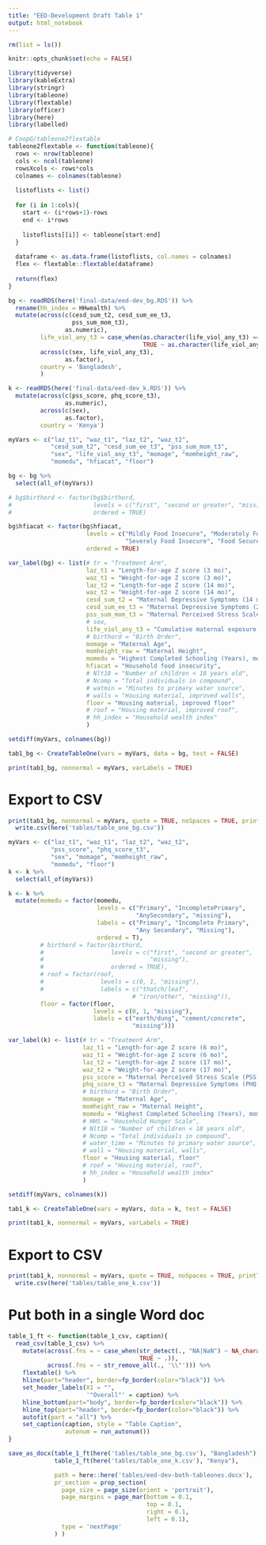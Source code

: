 ```yaml
---
title: "EED-Development Draft Table 1"
output: html_notebook
---
```


```r
rm(list = ls())

knitr::opts_chunk$set(echo = FALSE)

library(tidyverse)
library(kableExtra)
library(stringr)
library(tableone)
library(flextable)
library(officer)
library(here)
library(labelled)

# CoopG/tableone2flextable
tableone2flextable <- function(tableone){
  rows <- nrow(tableone)
  cols <- ncol(tableone)
  rowsXcols <- rows*cols
  colnames <- colnames(tableone)
  
  listoflists <- list()
  
  for (i in 1:cols){
    start <- (i*rows+1)-rows
    end <- i*rows
    
    listoflists[[i]] <- tableone[start:end]
  }
  
  dataframe <- as.data.frame(listoflists, col.names = colnames)
  flex <- flextable::flextable(dataframe)
  
  return(flex)
}
```

```r
bg <- readRDS(here('final-data/eed-dev_bg.RDS')) %>% 
  rename(hh_index = HHwealth) %>% 
  mutate(across(c(cesd_sum_t2, cesd_sum_ee_t3,
                  pss_sum_mom_t3), 
                as.numeric), 
         life_viol_any_t3 = case_when(as.character(life_viol_any_t3) == "missing" ~ NA_character_, 
                                      TRUE ~ as.character(life_viol_any_t3)),
         across(c(sex, life_viol_any_t3), 
                as.factor), 
         country = 'Bangladesh', 
         )

k <- readRDS(here('final-data/eed-dev_k.RDS')) %>% 
  mutate(across(c(pss_score, phq_score_t3), 
                as.numeric), 
         across(c(sex), 
                as.factor), 
         country = 'Kenya')
```


```r
myVars <- c("laz_t1", "waz_t1", "laz_t2", "waz_t2", 
            "cesd_sum_t2", "cesd_sum_ee_t3", "pss_sum_mom_t3",
            "sex", "life_viol_any_t3", "momage", "momheight_raw", 
            "momedu", "hfiacat", "floor")

bg <- bg %>% 
  select(all_of(myVars))
```

```r
# bg$birthord <- factor(bg$birthord, 
#                       levels = c("first", "second or greater", "missing"),
#                       ordered = TRUE)

bg$hfiacat <- factor(bg$hfiacat, 
                      levels = c("Mildly Food Insecure", "Moderately Food Insecure", 
                                 "Severely Food Insecure", "Food Secure"),
                      ordered = TRUE)

var_label(bg) <- list(# tr = "Treatment Arm", 
                      laz_t1 = "Length-for-age Z score (3 mo)", 
                      waz_t1 = "Weight-for-age Z score (3 mo)", 
                      laz_t2 = "Length-for-age Z score (14 mo)", 
                      waz_t2 = "Weight-for-age Z score (14 mo)", 
                      cesd_sum_t2 = "Maternal Depressive Symptoms (14 mo)", 
                      cesd_sum_ee_t3 = "Maternal Depressive Symptoms (24 mo)", # check month
                      pss_sum_mom_t3 = "Maternal Perceived Stress Scale (PSS) (24 mo)",
                      # sex,
                      life_viol_any_t3 = "Cumulative maternal exposure to intimate partner violence",
                      # birthord = "Birth Order", 
                      momage = "Maternal Age", 
                      momheight_raw = "Maternal Height", 
                      momedu = "Highest Completed Schooling (Years), mom", 
                      hfiacat = "Household food insecurity", 
                      # Nlt18 = "Number of children < 18 years old", 
                      # Ncomp = "Total individuals in compound",
                      # watmin = "Minutes to primary water source", 
                      # walls = "Housing material, improved walls", 
                      floor = "Housing material, improved floor" 
                      # roof = "Housing material, improved roof", 
                      # hh_index = "Household wealth index"
                      )
```


```r
setdiff(myVars, colnames(bg))

tab1_bg <- CreateTableOne(vars = myVars, data = bg, test = FALSE)

print(tab1_bg, nonnormal = myVars, varLabels = TRUE)
```
# Export to CSV

```r
print(tab1_bg, nonnormal = myVars, quote = TRUE, noSpaces = TRUE, printToggle = FALSE, varLabels = TRUE) %>% 
  write.csv(here('tables/table_one_bg.csv'))
```

```r
myVars <- c("laz_t1", "waz_t1", "laz_t2", "waz_t2", 
            "pss_score", "phq_score_t3",
            "sex", "momage", "momheight_raw", 
            "momedu", "floor")
k <- k %>% 
  select(all_of(myVars))
```

```r
k <- k %>% 
  mutate(momedu = factor(momedu, 
                         levels = c("Primary", "IncompletePrimary", 
                                    "AnySecondary", "missing"),
                         labels = c("Primary", "Incomplete Primary", 
                                    "Any Secondary", "Missing"), 
                         ordered = T),
         # birthord = factor(birthord,
         #                   levels = c("first", "second or greater",
         #                              "missing"),
         #                   ordered = TRUE),
         # roof = factor(roof, 
         #                levels = c(0, 1, "missing"),
         #                labels = c("thatch/leaf", 
                                   # "iron/other", "missing")),
         floor = factor(floor, 
                        levels = c(0, 1, "missing"),
                        labels = c("earth/dung", "cement/concrete",
                                   "missing")))

var_label(k) <- list(# tr = "Treatment Arm", 
                     laz_t1 = "Length-for-age Z score (6 mo)", 
                     waz_t1 = "Weight-for-age Z score (6 mo)", 
                     laz_t2 = "Length-for-age Z score (17 mo)", 
                     waz_t2 = "Weight-for-age Z score (17 mo)", 
                     pss_score = "Maternal Perceived Stress Scale (PSS) (25 mo)", 
                     phq_score_t3 = "Maternal Depressive Symptoms (PHQ) (25 mo)",
                     # birthord = "Birth Order",
                     momage = "Maternal Age",
                     momheight_raw = "Maternal Height", 
                     momedu = "Highest Completed Schooling (Years), mom",
                     # HHS = "Household Hunger Scale", 
                     # Nlt18 = "Number of children < 18 years old", 
                     # Ncomp = "Total individuals in compound",
                     # water_time = "Minutes to primary water source", 
                     # wall = "Housing material, walls", 
                     floor = "Housing material, floor"
                     # roof = "Housing material, roof", 
                     # hh_index = "Household wealth index"
                     )

```



```r
setdiff(myVars, colnames(k))

tab1_k <- CreateTableOne(vars = myVars, data = k, test = FALSE)

print(tab1_k, nonnormal = myVars, varLabels = TRUE)
```


# Export to CSV

```r
print(tab1_k, nonnormal = myVars, quote = TRUE, noSpaces = TRUE, printToggle = FALSE, varLabels = TRUE) %>% 
  write.csv(here('tables/table_one_k.csv'))
```


# Put both in a single Word doc


```r
table_1_ft <- function(table_1_csv, caption){
  read_csv(table_1_csv) %>%   
    mutate(across(.fns = ~ case_when(str_detect(., "NA|NaN") ~ NA_character_, 
                                     TRUE ~ .)),
           across(.fns = ~ str_remove_all(., '\\"'))) %>% 
    flextable() %>% 
    hline(part="header", border=fp_border(color="black")) %>% 
    set_header_labels(X1 = "", 
                      '"Overall"' = caption) %>% 
    hline_bottom(part="body", border=fp_border(color="black")) %>% 
    hline_top(part="header", border=fp_border(color="black")) %>% 
    autofit(part = "all") %>% 
    set_caption(caption, style = "Table Caption",
                autonum = run_autonum())
}
```


```r
save_as_docx(table_1_ft(here('tables/table_one_bg.csv'), "Bangladesh"), 
             table_1_ft(here('tables/table_one_k.csv'), "Kenya"),

             path = here::here('tables/eed-dev-both-tableones.docx'), 
             pr_section = prop_section(
               page_size = page_size(orient = 'portrait'), 
               page_margins = page_mar(bottom = 0.1, 
                                       top = 0.1, 
                                       right = 0.1, 
                                       left = 0.1), 
               type = 'nextPage'
             ) )
```

